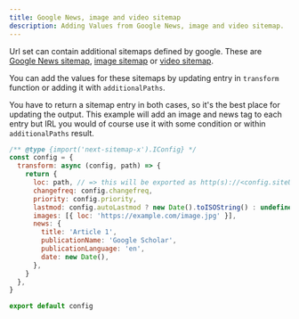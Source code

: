 ```yaml
---
title: Google News, image and video sitemap
description: Adding Values from Google News, image and video sitemap.
---
```


Url set can contain additional sitemaps defined by google. These are
[Google News sitemap](https://developers.google.com/search/docs/advanced/sitemaps/news-sitemap),
[image sitemap](https://developers.google.com/search/docs/advanced/sitemaps/image-sitemaps) or
[video sitemap](https://developers.google.com/search/docs/advanced/sitemaps/video-sitemaps).

You can add the values for these sitemaps by updating entry in `transform` function or adding it with
`additionalPaths`.

You have to return a sitemap entry in both cases, so it's the best place for updating
the output. This example will add an image and news tag to each entry but IRL you would of course use it with
some condition or within `additionalPaths` result.

```js
/** @type {import('next-sitemap-x').IConfig} */
const config = {
  transform: async (config, path) => {
    return {
      loc: path, // => this will be exported as http(s)://<config.siteUrl>/<path>
      changefreq: config.changefreq,
      priority: config.priority,
      lastmod: config.autoLastmod ? new Date().toISOString() : undefined,
      images: [{ loc: 'https://example.com/image.jpg' }],
      news: {
        title: 'Article 1',
        publicationName: 'Google Scholar',
        publicationLanguage: 'en',
        date: new Date(),
      },
    }
  },
}

export default config
```
